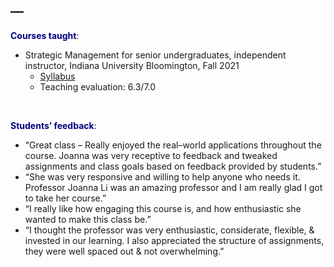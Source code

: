 ---
---

<link rel="stylesheet" href="style.css" type="text/css">

**<span style="color:navy">Courses taught<span>**:

  + Strategic Management for senior undergraduates, independent instructor, Indiana University Bloomington, Fall 2021 
    + [Syllabus](files/course/Syllabus J375_Joanna Li Fall 2021.pdf)
    + Teaching evaluation: 6.3/7.0

&nbsp;

**<span style="color:navy">Students' feedback<span>**:

  + "Great class – Really enjoyed the real–world applications throughout the course. Joanna was very receptive to feedback and tweaked assignments and class goals based on feedback provided by students."
  + "She was very responsive and willing to help anyone who needs it. Professor Joanna Li was an amazing professor and I am really glad I got to take her course."
  + "I really like how engaging this course is, and how enthusiastic she wanted to make this class be."
  + "I thought the professor was very enthusiastic, considerate, flexible, & invested in our learning. I also appreciated the structure of assignments, they were well spaced out & not overwhelming."